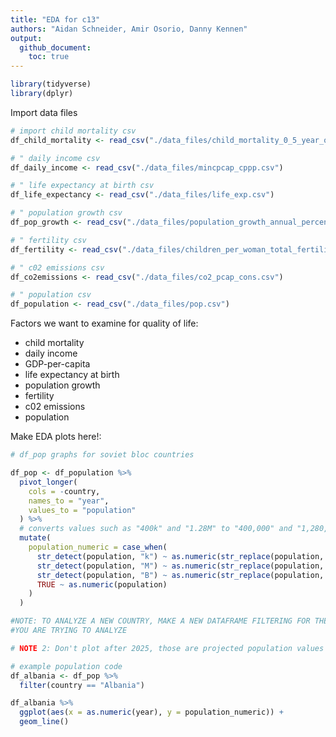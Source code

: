 ```yaml
---
title: "EDA for c13"
authors: "Aidan Schneider, Amir Osorio, Danny Kennen"
output:
  github_document:
    toc: true
---
```


```r
library(tidyverse)
library(dplyr)
```

Import data files

```r
# import child mortality csv
df_child_mortality <- read_csv("./data_files/child_mortality_0_5_year_olds_dying_per_1000_born.csv")

# " daily income csv
df_daily_income <- read_csv("./data_files/mincpcap_cppp.csv")

# " life expectancy at birth csv
df_life_expectancy <- read_csv("./data_files/life_exp.csv")

# " population growth csv
df_pop_growth <- read_csv("./data_files/population_growth_annual_percent.csv")

# " fertility csv
df_fertility <- read_csv("./data_files/children_per_woman_total_fertility.csv")

# " c02 emissions csv
df_co2emissions <- read_csv("./data_files/co2_pcap_cons.csv")

# " population csv
df_population <- read_csv("./data_files/pop.csv")

```


Factors we want to examine for quality of life: 

- child mortality
- daily income
- GDP-per-capita
- life expectancy at birth 
- population growth
- fertility
- c02 emissions
- population 

Make EDA plots here!:

```r
# df_pop graphs for soviet bloc countries 

df_pop <- df_population %>% 
  pivot_longer(
    cols = -country,
    names_to = "year",
    values_to = "population"
  ) %>%
  # converts values such as "400k" and "1.28M" to "400,000" and "1,280,000"
  mutate(
    population_numeric = case_when(
      str_detect(population, "k") ~ as.numeric(str_replace(population, "k", "")) * 1e3,
      str_detect(population, "M") ~ as.numeric(str_replace(population, "M", "")) * 1e6,
      str_detect(population, "B") ~ as.numeric(str_replace(population, "B", "")) * 1e9,
      TRUE ~ as.numeric(population)
    )
  )

#NOTE: TO ANALYZE A NEW COUNTRY, MAKE A NEW DATAFRAME FILTERING FOR THE COUNTRY
#YOU ARE TRYING TO ANALYZE 

# NOTE 2: Don't plot after 2025, those are projected population values

# example population code 
df_albania <- df_pop %>% 
  filter(country == "Albania") 

df_albania %>% 
  ggplot(aes(x = as.numeric(year), y = population_numeric)) +
  geom_line()


```

```r

```

```r

```


